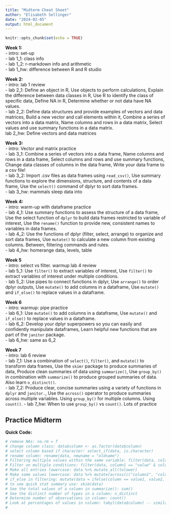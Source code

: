 ```yaml
---
title: "Midterm Cheat Sheet"
author: "Elisabeth Sellinger"
date: "2024-02-05"
output: html_document
---
```


```r
knitr::opts_chunk$set(echo = TRUE)
```

**Week 1:**  
- intro: set-up  
- lab 1_1: class info  
- lab 1_2: r-markdown info and arithmetic  
- lab 1_hw: difference between R and R studio  

**Week 2:**  
- intro: lab 1 review  
- lab 2_1: Define an object in R, Use objects to perform calculations, Explain the                        difference between data classes in R, Use R to identify the class of specific                  data, Define NA in R, Determine whether or not data have NA values.   
- lab 2_2: Define data structures and provide examples of vectors and data matrices, Build a              new vector and call elements within it, Combine a series of vectors into a data                matrix, Name columns and rows in a data matrix, Select values and use summary                  functions in a data matrix.    
lab 2_hw: Define vectors and data matrices  

**Week 3:**  
- intro: Vector and matrix practice  
- lab 3_1: Combine a series of vectors into a data frame, Name columns and rows in a data                 frame, Select columns and rows and use summary functions, Change data classes of               columns in the data frame, Write your data frame to a csv file!   
- lab 3_2: Import .csv files as data frames using `read_csv()`, Use summary functions to                  explore the dimensions, structure, and contents of a data frame, Use the `select()`            command of dplyr to sort data frames.  
- lab 3_hw: mammals sleep data into  

**Week 4:**  
- intro: warm-up with dataframe practice  
- lab 4_1: Use summary functions to assess the structure of a data frame, Use the select                  function of `dplyr` to build data frames restricted to variable of interest, Use the            `rename()` function to provide new, consistent names to variables in data frames.  
- lab 4_2: Use the functions of dplyr (filter, select, arrange) to organize and sort data                 frames, Use `mutate()` to calculate a new column from existing columns. Between,               filtering commands and rules.  
- lab 4_hw: homerange data, levels, table  

**Week 5**  
- intro: select vs filter. warmup lab 4 review  
- lab 5_1: Use `filter()` to extract variables of interest, Use `filter()` to extract variables            of interest under multiple conditions.  
- lab 5_2: Use pipes to connect functions in dplyr, Use `arrange()` to order dplyr outputs, Use            `mutate()` to add columns in a dataframe, Use `mutate()` and `if_else()` to replace            values in a dataframe. 

**Week 6**  
- intro: warmup: pipe practice  
- lab 6_1: Use `mutate()` to add columns in a dataframe, Use `mutate()` and `if_else()` to                replace values in a dataframe.  
- lab 6_2: Develop your dplyr superpowers so you can easily and confidently manipulate                    dataframes, Learn helpful new functions that are part of the `janitor` package.    
- lab 6_hw: same as 6_2  

**Week 7**  
- intro: lab 6 review  
- lab 7_1: Use a combination of `select()`, `filter()`, and `mutate()` to transform data                  frames, Use the `skimr` package to produce summaries of data, Produce clean                    summaries of data using `summarize()`, Use `group_by()` in combination with                    `summarize()` to produce grouped summaries of data. Also learn `n_distinct()`.    
- lab 7_2: Produce clear, concise summaries using a variety of functions in `dplyr` and                    `janitor.`, Use the `across()` operator to produce summaries across multiple                   variables. Using `group_by()` for multiple columns. Using `count()`.
- lab 7_hw: When to use `group_by()` vs `count()`. Lots of practice

**Practice Midterm**  
- 



**Quick Code:**  
```r
# remove NAs: na.rm = T
# change column class: data$column <- as.factor(data$column)
# select column based if character: select_if(data, is.character)
# rename column: rename(data, newname = "oldname")
# Filtering multiple values within the same variable: filter(data, column %in% c(value, value)) # Between in filtering: filter(data, between(column, value1, value2)
# Filter on multiple conditions: filter(data, column1 == "value" & column2 > value)
# Make all entries lowercase: data %>% mutate_all(tolower)
# Make some values lowercase: data %>% mutate(across(c("column1", "column2"), tolower))
# if_else in filtering: mutate(data = ifelse(column == value1, value2, column)) if equals value1, change it to value2, if not value1, leave it the same
# to see quick stat summary use: skim(data)
# See the total values of a column in summarize(): sum()
# See the distinct number of types in a column: n_distinct
# Determine number of observations in column: count()
# Look at percentages of values in column: tabyl(data$column) -- similar to table()
# 
```





